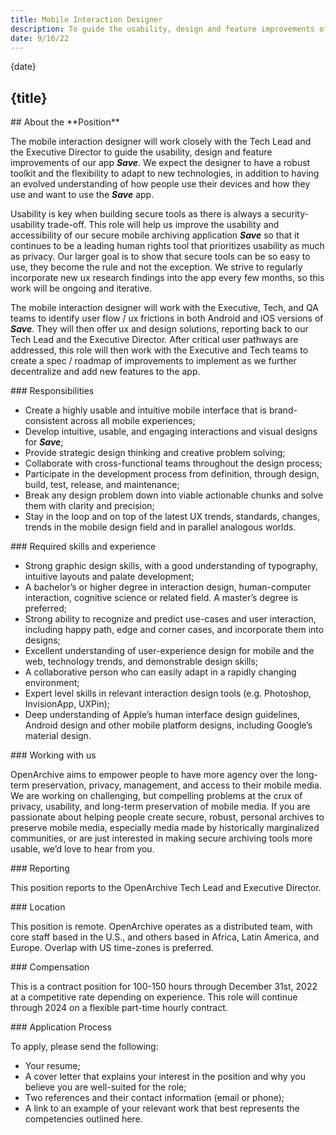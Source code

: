 ```yaml
---
title: Mobile Interaction Designer
description: To guide the usability, design and feature improvements of our app **_Save_** Save, we’re seeking a mobile designer who will identify user flow/ux frictions, offer ux and design solutions, and create a roadmap of improvements to implement. .
date: 9/16/22
---
```



<JobHeaderSection>
{date}

## {title}

</JobHeaderSection>

<AboutSection />

<AboutPositionSection>
## About the **Position**

The mobile interaction designer will work closely with the Tech Lead and the Executive Director to guide the usability, design and feature improvements of our app **_Save_**. We expect the designer to have a robust toolkit and the flexibility to adapt to new technologies, in addition to having an evolved understanding of how people use their devices and how they use and want to use the **_Save_** app.

Usability is key when building secure tools as there is always a security-usability trade-off. This role will help us improve the usability and accessibility of our secure mobile archiving application **_Save_** so that it continues to be a leading human rights tool that prioritizes usability as much as privacy. Our larger goal is to show that secure tools can be so easy to use, they become the rule and not the exception. We strive to regularly incorporate new ux research findings into the app every few months, so this work will be ongoing and iterative.

The mobile interaction designer will work with the Executive, Tech, and QA teams to identify user flow / ux frictions in both Android and iOS versions of **_Save_**. They will then offer ux and design solutions, reporting back to our Tech Lead and the Executive Director. After critical user pathways are addressed, this role will then work with the Executive and Tech teams to create a spec / roadmap of improvements to implement as we further decentralize and add new features to the app.  
  
</AboutPositionSection>

<DetailsSection>
<DetailItem>
### Responsibilities

- Create a highly usable and intuitive mobile interface that is brand-consistent across all mobile experiences;
- Develop intuitive, usable, and engaging interactions and visual designs for **_Save_**;
- Provide strategic design thinking and creative problem solving;
- Collaborate with cross-functional teams throughout the design process;
- Participate in the development process from definition, through design, build, test, release, and maintenance;
- Break any design problem down into viable actionable chunks and solve them with clarity and precision;
- Stay in the loop and on top of the latest UX trends, standards, changes, trends in the mobile design field and in parallel analogous worlds.
  
</DetailItem>
<DetailItem>
### Required skills and experience

- Strong graphic design skills, with a good understanding of typography, intuitive layouts and palate development;
- A bachelor’s or higher degree in interaction design, human-computer interaction, cognitive science or related field. A master’s degree is preferred;
- Strong ability to recognize and predict use-cases and user interaction, including happy path, edge and corner cases, and incorporate them into designs;
- Excellent understanding of user-experience design for mobile and the web, technology trends, and demonstrable design skills;
- A collaborative person who can easily adapt in a rapidly changing environment;
- Expert level skills in relevant interaction design tools  (e.g. Photoshop, InvisionApp, UXPin);
- Deep understanding of Apple’s human interface design guidelines, Android design and other mobile platform designs, including Google’s material design.

</DetailItem>
<DetailItem>
  ### Working with us

OpenArchive aims to empower people to have more agency over the long-term preservation, privacy, management, and access to their mobile media. We are working on challenging, but compelling problems at the crux of privacy, usability, and long-term preservation of mobile media. If you are passionate about helping people create secure, robust, personal archives to preserve mobile media, especially media made by historically marginalized communities, or are just interested in making secure archiving tools more usable, we’d love to hear from you.

</DetailItem>
<DetailItem>
  ### Reporting

This position reports to the OpenArchive Tech Lead and Executive Director.

</DetailItem>
<DetailItem>
  ### Location

This position is remote. OpenArchive operates as a distributed team, with core staff based in the U.S., and others based in Africa, Latin America, and Europe. Overlap with US time-zones is preferred.

</DetailItem>
<DetailItem>
  ### Compensation

This is a contract position for 100-150 hours through December 31st, 2022 at a competitive rate depending on experience. This role will continue through 2024 on a flexible part-time hourly contract.

</DetailItem>
<DetailItem>
  ### Application Process

To apply, please send the following:

- Your resume;
- A cover letter that explains your interest in the position and why you believe you are well-suited for the role;
- Two references and their contact information (email or phone);
- A link to an example of your relevant work that best represents the competencies outlined here.

</DetailItem>
</DetailsSection>

<DiverseSection />
